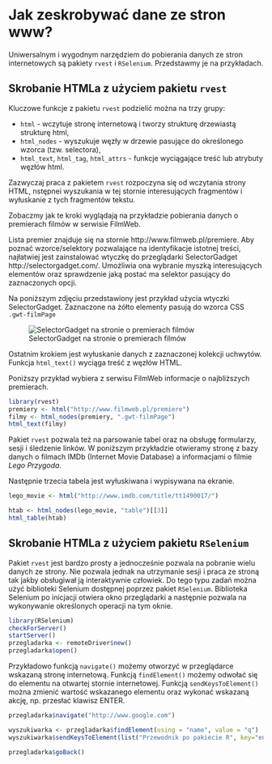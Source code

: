 # Jak zeskrobywać dane ze stron www?

Uniwersalnym i wygodnym narzędziem do pobierania danych ze stron internetowych są pakiety `rvest` i `RSelenium`. Przedstawmy je na przykładach.

## Skrobanie HTMLa z użyciem pakietu `rvest`

Kluczowe funkcje z pakietu `rvest` podzielić można na trzy grupy:

* `html` - wczytuje stronę internetową i tworzy strukturę drzewiastą strukturę html,
* `html_nodes` - wyszukuje węzły w drzewie pasujące do określonego wzorca (tzw. selectora),
* `html_text`, `html_tag`, `html_attrs` - funkcje wyciągające treść lub atrybuty węzłów html.

Zazwyczaj praca z pakietem `rvest` rozpoczyna się od wczytania strony HTML, nstępnei wyszukania w tej stornie interesujących fragmentów i wyłuskanie z tych fragmentów tekstu.

Zobaczmy jak te kroki wyglądają na przykładzie pobierania danych o premierach filmów w serwisie FilmWeb. 

Lista premier znajduje się na stornie http://www.filmweb.pl/premiere. Aby poznać wzorce/selektory pozwalające na identyfikacje istotnej treści, najłatwiej jest zainstalować wtyczkę do przeglądarki SelectorGadget http://selectorgadget.com/. Umożliwia ona wybranie myszką interesujących elementów oraz sprawdzenie jaką postać ma selektor pasujący do zaznaczonych opcji.

Na poniższym zdjęciu przedstawiony jest przykład użycia wtyczki SelectorGadget. Zaznaczone na żółto elementy pasują do wzorca CSS `.gwt-filmPage`

![SelectorGadget na stronie o premierach filmów](rvest2.png)

Ostatnim krokiem jest wyłuskanie danych z zaznaczonej kolekcji uchwytów. Funkcja `html_text()` wyciąga treść z węzłów HTML.

Poniższy przykład wybiera z serwisu FilmWeb informacje o najbliższych premierach.

```r
library(rvest)
premiery <- html("http://www.filmweb.pl/premiere")
filmy <- html_nodes(premiery, ".gwt-filmPage")
html_text(filmy)
```

Pakiet `rvest` pozwala też na parsowanie tabel oraz na obsługę formularzy, sesji i śledzenie linków. W poniższym przykładzie otwieramy stronę z bazy danych o filmach IMDb (Internet Movie Database) a informacjami o filmie *Lego Przygoda*.

Następnie trzecia tabela jest wyłuskiwana i wypisywana na ekranie.

```r
lego_movie <- html("http://www.imdb.com/title/tt1490017/")

htab <- html_nodes(lego_movie, "table")[[3]]
html_table(htab)
```

## Skrobanie HTMLa z użyciem pakietu `RSelenium`

Pakiet `rvest` jest bardzo prosty a jednocześnie pozwala na pobranie wielu danych ze strony. Nie pozwala jednak na utrzymanie sesji i praca ze stroną tak jakby obsługiwał ją interaktywnie człowiek. Do tego typu zadań można użyć biblioteki Selenium dostępnej poprzez pakiet `RSelenium`. 
Biblioteka Selenium po inicjacji otwiera okno przeglądarki a następnie pozwala na wykonywanie określonych operacji na tym oknie.

```r
library(RSelenium)
checkForServer()
startServer()
przegladarka <- remoteDriver$new()
przegladarka$open()
```

Przykładowo funkcją `navigate()` możemy otworzyć w przeglądarce wskazaną stronę internetową. Funkcją `findElement()` możemy odwołać się do elementu na otwartej stornie internetowej. Funkcją `sendKeysToElement()` można zmienić wartość wskazanego elementu oraz wykonać wskazaną akcję, np. przesłać klawisz ENTER. 

```r
przegladarka$navigate("http://www.google.com")

wyszukiwarka <- przegladarka$findElement(using = "name", value = "q")
wyszukiwarka$sendKeysToElement(list("Przewodnik po pakiecie R", key="enter"))

przegladarka$goBack()
```


